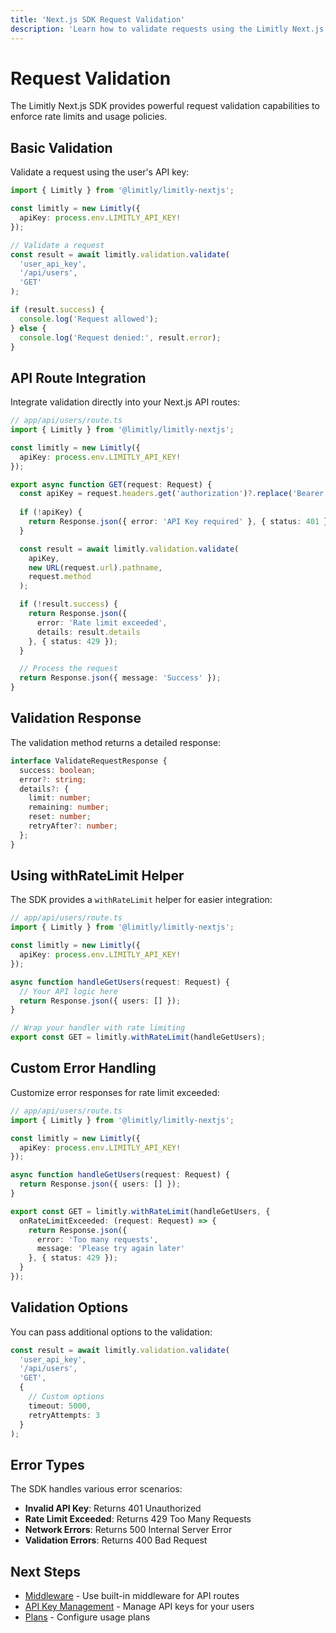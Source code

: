 ```yaml
---
title: 'Next.js SDK Request Validation'
description: 'Learn how to validate requests using the Limitly Next.js SDK'
---
```


# Request Validation

The Limitly Next.js SDK provides powerful request validation capabilities to enforce rate limits and usage policies.

## Basic Validation

Validate a request using the user's API key:

```typescript
import { Limitly } from '@limitly/limitly-nextjs';

const limitly = new Limitly({
  apiKey: process.env.LIMITLY_API_KEY!
});

// Validate a request
const result = await limitly.validation.validate(
  'user_api_key',
  '/api/users',
  'GET'
);

if (result.success) {
  console.log('Request allowed');
} else {
  console.log('Request denied:', result.error);
}
```

## API Route Integration

Integrate validation directly into your Next.js API routes:

```typescript
// app/api/users/route.ts
import { Limitly } from '@limitly/limitly-nextjs';

const limitly = new Limitly({
  apiKey: process.env.LIMITLY_API_KEY!
});

export async function GET(request: Request) {
  const apiKey = request.headers.get('authorization')?.replace('Bearer ', '');
  
  if (!apiKey) {
    return Response.json({ error: 'API Key required' }, { status: 401 });
  }

  const result = await limitly.validation.validate(
    apiKey,
    new URL(request.url).pathname,
    request.method
  );

  if (!result.success) {
    return Response.json({
      error: 'Rate limit exceeded',
      details: result.details
    }, { status: 429 });
  }

  // Process the request
  return Response.json({ message: 'Success' });
}
```

## Validation Response

The validation method returns a detailed response:

```typescript
interface ValidateRequestResponse {
  success: boolean;
  error?: string;
  details?: {
    limit: number;
    remaining: number;
    reset: number;
    retryAfter?: number;
  };
}
```

## Using withRateLimit Helper

The SDK provides a `withRateLimit` helper for easier integration:

```typescript
// app/api/users/route.ts
import { Limitly } from '@limitly/limitly-nextjs';

const limitly = new Limitly({
  apiKey: process.env.LIMITLY_API_KEY!
});

async function handleGetUsers(request: Request) {
  // Your API logic here
  return Response.json({ users: [] });
}

// Wrap your handler with rate limiting
export const GET = limitly.withRateLimit(handleGetUsers);
```

## Custom Error Handling

Customize error responses for rate limit exceeded:

```typescript
// app/api/users/route.ts
import { Limitly } from '@limitly/limitly-nextjs';

const limitly = new Limitly({
  apiKey: process.env.LIMITLY_API_KEY!
});

async function handleGetUsers(request: Request) {
  return Response.json({ users: [] });
}

export const GET = limitly.withRateLimit(handleGetUsers, {
  onRateLimitExceeded: (request: Request) => {
    return Response.json({
      error: 'Too many requests',
      message: 'Please try again later'
    }, { status: 429 });
  }
});
```

## Validation Options

You can pass additional options to the validation:

```typescript
const result = await limitly.validation.validate(
  'user_api_key',
  '/api/users',
  'GET',
  {
    // Custom options
    timeout: 5000,
    retryAttempts: 3
  }
);
```

## Error Types

The SDK handles various error scenarios:

- **Invalid API Key**: Returns 401 Unauthorized
- **Rate Limit Exceeded**: Returns 429 Too Many Requests
- **Network Errors**: Returns 500 Internal Server Error
- **Validation Errors**: Returns 400 Bad Request

## Next Steps

- [Middleware](/sdk/nextjs/middleware) - Use built-in middleware for API routes
- [API Key Management](/sdk/nextjs/api-keys) - Manage API keys for your users
- [Plans](/sdk/nextjs/plans) - Configure usage plans 
